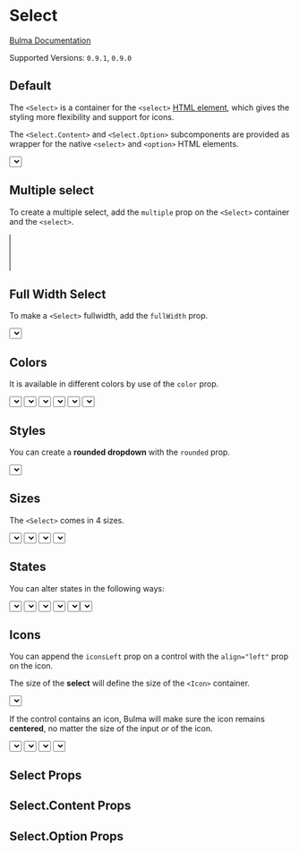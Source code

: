 


<Meta title="Form/Select" component={Select} />

# Select

[Bulma Documentation](https://bulma.io/documentation/form/select/)

Supported Versions: `0.9.1`, `0.9.0`

## Default

The `<Select>` is a container for the `<select>` [HTML element](https://developer.mozilla.org/en-US/docs/Web/HTML/Element/select), which gives the styling more flexibility and support for icons.

The `<Select.Content>` and `<Select.Option>` subcomponents are provided as wrapper for the native `<select>` and `<option>` HTML elements.

<Canvas>
  <Story name="Default">
    <Select>
      <Select.Content>
        <Select.Option>Select dropdown</Select.Option>
        <Select.Option>With options</Select.Option>
      </Select.Content>
    </Select>
  </Story>
</Canvas>

## Multiple select

To create a multiple select, add the `multiple` prop on the `<Select>` container and the `<select>`.

<Canvas>
  <Story name="Multiple">
    <Select multiple>
      <Select.Content multiple size="8">
        <Select.Option value="Argentina">Argentina</Select.Option>
        <Select.Option value="Bolivia">Bolivia</Select.Option>
        <Select.Option value="Brazil">Brazil</Select.Option>
        <Select.Option value="Chile">Chile</Select.Option>
        <Select.Option value="Colombia">Colombia</Select.Option>
        <Select.Option value="Ecuador">Ecuador</Select.Option>
        <Select.Option value="Guyana">Guyana</Select.Option>
        <Select.Option value="Paraguay">Paraguay</Select.Option>
        <Select.Option value="Peru">Peru</Select.Option>
        <Select.Option value="Suriname">Suriname</Select.Option>
        <Select.Option value="Uruguay">Uruguay</Select.Option>
        <Select.Option value="Venezuela">Venezuela</Select.Option>
      </Select.Content>
    </Select>
  </Story>
</Canvas>

## Full Width Select

To make a `<Select>` fullwidth, add the `fullWidth` prop.

<Canvas>
  <Story name="Full Width">
    <Select fullWidth>
      <Select.Content>
        <Select.Option>Select dropdown</Select.Option>
        <Select.Option>With options</Select.Option>
      </Select.Content>
    </Select>
  </Story>
</Canvas>

## Colors

It is available in different colors by use of the `color` prop.

<Canvas>
  <Story name="Colors">
    <Field>
      <Control>
        <Select color="primary">
          <Select.Content>
            <Select.Option>Select dropdown</Select.Option>
            <Select.Option>With options</Select.Option>
          </Select.Content>
        </Select>
      </Control>
    </Field>
    <Field>
      <Control>
        <Select color="link">
          <Select.Content>
            <Select.Option>Select dropdown</Select.Option>
            <Select.Option>With options</Select.Option>
          </Select.Content>
        </Select>
      </Control>
    </Field>
    <Field>
      <Control>
        <Select color="info">
          <Select.Content>
            <Select.Option>Select dropdown</Select.Option>
            <Select.Option>With options</Select.Option>
          </Select.Content>
        </Select>
      </Control>
    </Field>
    <Field>
      <Control>
        <Select color="success">
          <Select.Content>
            <Select.Option>Select dropdown</Select.Option>
            <Select.Option>With options</Select.Option>
          </Select.Content>
        </Select>
      </Control>
    </Field>
    <Field>
      <Control>
        <Select color="warning">
          <Select.Content>
            <Select.Option>Select dropdown</Select.Option>
            <Select.Option>With options</Select.Option>
          </Select.Content>
        </Select>
      </Control>
    </Field>
    <Field>
      <Control>
        <Select color="danger">
          <Select.Content>
            <Select.Option>Select dropdown</Select.Option>
            <Select.Option>With options</Select.Option>
          </Select.Content>
        </Select>
      </Control>
    </Field>
  </Story>
</Canvas>

## Styles

You can create a **rounded dropdown** with the `rounded` prop.

<Canvas>
  <Story name="Rounded">
    <Select rounded>
      <Select.Content>
        <Select.Option>Rounded dropdown</Select.Option>
        <Select.Option>With options</Select.Option>
      </Select.Content>
    </Select>
  </Story>
</Canvas>

## Sizes

The `<Select>` comes in 4 sizes.

<Canvas>
  <Story name="Sizes">
    <Field>
      <Control>
        <Select size="small">
          <Select.Content>
            <Select.Option>Small dropdown</Select.Option>
            <Select.Option>With options</Select.Option>
          </Select.Content>
        </Select>
      </Control>
    </Field>
    <Field>
      <Control>
        <Select>
          <Select.Content>
            <Select.Option>Normal dropdown</Select.Option>
            <Select.Option>With options</Select.Option>
          </Select.Content>
        </Select>
      </Control>
    </Field>
    <Field>
      <Control>
        <Select size="medium">
          <Select.Content>
            <Select.Option>Medium dropdown</Select.Option>
            <Select.Option>With options</Select.Option>
          </Select.Content>
        </Select>
      </Control>
    </Field>
    <Field>
      <Control>
        <Select size="large">
          <Select.Content>
            <Select.Option>Large dropdown</Select.Option>
            <Select.Option>With options</Select.Option>
          </Select.Content>
        </Select>
      </Control>
    </Field>
  </Story>
</Canvas>

## States

You can alter states in the following ways:

<Canvas>
  <Story name="States">
    <Field>
      <Control>
        <Select>
          <Select.Content>
            <Select.Option>Normal dropdown</Select.Option>
            <Select.Option>With options</Select.Option>
          </Select.Content>
        </Select>
      </Control>
    </Field>
    <Field>
      <Control>
        <Select>
          <Select.Content hovered>
            <Select.Option>Hovered dropdown</Select.Option>
            <Select.Option>With options</Select.Option>
          </Select.Content>
        </Select>
      </Control>
    </Field>
    <Field>
      <Control>
        <Select>
          <Select.Content focused>
            <Select.Option>Focused dropdown</Select.Option>
            <Select.Option>With options</Select.Option>
          </Select.Content>
        </Select>
      </Control>
    </Field>
    <Field>
      <Control>
        <Select>
          <Select.Content active>
            <Select.Option>Active dropdown</Select.Option>
            <Select.Option>With options</Select.Option>
          </Select.Content>
        </Select>
      </Control>
    </Field>
    <Field>
      <Control>
        <Select loading>
          <select>
            <Select.Option>Loading dropdown</Select.Option>
            <Select.Option>With options</Select.Option>
          </select>
        </Select>
      </Control>
    </Field>
  </Story>
</Canvas>

## Icons

You can append the `iconsLeft` prop on a control with the `align="left"` prop on the icon.

The size of the **select** will define the size of the `<Icon>` container.

<Canvas>
  <Story name="Icons">
    <Field>
      <Control iconsLeft>
        <Select>
          <Select.Content>
            <Select.Option selected>Country</Select.Option>
            <Select.Option>United States</Select.Option>
            <Select.Option>Canada</Select.Option>
            <Select.Option>Mexico</Select.Option>
          </Select.Content>
        </Select>
        <Icon size="small" align="left">
          <FontAwesomeIcon icon={faGlobe}/>
        </Icon>
      </Control>
    </Field>
  </Story>
</Canvas>

If the control contains an icon, Bulma will make sure the icon remains **centered**, no matter the size of the input *or* of the icon.

<Canvas>
  <Story name="Icons Sizes">
    <Field>
      <Control iconsLeft>
        <Select size="small">
          <Select.Content>
            <Select.Option selected>Country</Select.Option>
            <Select.Option>United States</Select.Option>
            <Select.Option>Canada</Select.Option>
            <Select.Option>Mexico</Select.Option>
          </Select.Content>
        </Select>
        <Icon size="small" align="left">
          <FontAwesomeIcon icon={faGlobe}/>
        </Icon>
      </Control>
    </Field>
    <Field>
      <Control iconsLeft>
        <Select>
          <Select.Content>
            <Select.Option selected>Country</Select.Option>
            <Select.Option>United States</Select.Option>
            <Select.Option>Canada</Select.Option>
            <Select.Option>Mexico</Select.Option>
          </Select.Content>
        </Select>
        <Icon align="left">
          <FontAwesomeIcon icon={faGlobe}/>
        </Icon>
      </Control>
    </Field>
    <Field>
      <Control iconsLeft>
        <Select size="medium">
          <Select.Content>
            <Select.Option selected>Country</Select.Option>
            <Select.Option>United States</Select.Option>
            <Select.Option>Canada</Select.Option>
            <Select.Option>Mexico</Select.Option>
          </Select.Content>
        </Select>
        <Icon size="medium" align="left">
          <FontAwesomeIcon icon={faGlobe}/>
        </Icon>
      </Control>
    </Field>
    <Field>
      <Control iconsLeft>
        <Select size="large">
          <Select.Content>
            <Select.Option selected>Country</Select.Option>
            <Select.Option>United States</Select.Option>
            <Select.Option>Canada</Select.Option>
            <Select.Option>Mexico</Select.Option>
          </Select.Content>
        </Select>
        <Icon size="large" align="left">
          <FontAwesomeIcon icon={faGlobe}/>
        </Icon>
      </Control>
    </Field>
  </Story>
</Canvas>

## Select Props

<ArgsTable of={Select} />

## Select.Content Props

<ArgsTable of={Select.Content} />

## Select.Option Props

<ArgsTable of={Select.Option} />
